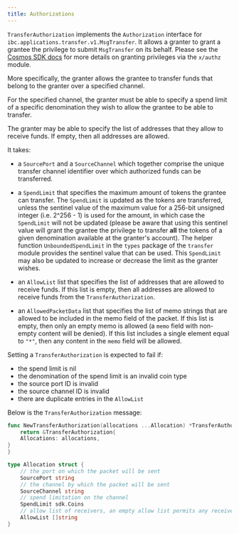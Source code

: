 ```yaml
---
title: Authorizations
---
```


`TransferAuthorization` implements the `Authorization` interface for `ibc.applications.transfer.v1.MsgTransfer`. It allows a granter to grant a grantee the privilege to submit `MsgTransfer` on its behalf. Please see the [Cosmos SDK docs](https://docs.cosmos.network/v0.47/modules/authz) for more details on granting privileges via the `x/authz` module.

More specifically, the granter allows the grantee to transfer funds that belong to the granter over a specified channel.

For the specified channel, the granter must be able to specify a spend limit of a specific denomination they wish to allow the grantee to be able to transfer.

The granter may be able to specify the list of addresses that they allow to receive funds. If empty, then all addresses are allowed.

It takes:

* a `SourcePort` and a `SourceChannel` which together comprise the unique transfer channel identifier over which authorized funds can be transferred.

* a `SpendLimit` that specifies the maximum amount of tokens the grantee can transfer. The `SpendLimit` is updated as the tokens are transferred, unless the sentinel value of the maximum value for a 256-bit unsigned integer (i.e. 2^256 - 1) is used for the amount, in which case the `SpendLimit` will not be updated (please be aware that using this sentinel value will grant the grantee the privilege to transfer **all** the tokens of a given denomination available at the granter's account). The helper function `UnboundedSpendLimit` in the `types` package of the `transfer` module provides the sentinel value that can be used. This `SpendLimit` may also be updated to increase or decrease the limit as the granter wishes.

* an `AllowList` list that specifies the list of addresses that are allowed to receive funds. If this list is empty, then all addresses are allowed to receive funds from the `TransferAuthorization`.

* an `AllowedPacketData` list that specifies the list of memo strings that are allowed to be included in the memo field of the packet. If this list is empty, then only an empty memo is allowed (a `memo` field with non-empty content will be denied). If this list includes a single element equal to `"*"`, then any content in the `memo` field will be allowed.

Setting a `TransferAuthorization` is expected to fail if:

* the spend limit is nil
* the denomination of the spend limit is an invalid coin type
* the source port ID is invalid
* the source channel ID is invalid
* there are duplicate entries in the `AllowList`

Below is the `TransferAuthorization` message:

```go expandable
func NewTransferAuthorization(allocations ...Allocation) *TransferAuthorization {
    return &TransferAuthorization{
    Allocations: allocations,
}
}

type Allocation struct {
	// the port on which the packet will be sent
	SourcePort string 
	// the channel by which the packet will be sent
	SourceChannel string 
	// spend limitation on the channel
	SpendLimit sdk.Coins  
	// allow list of receivers, an empty allow list permits any receiver address
	AllowList []string
}
```
